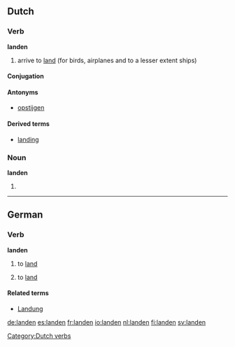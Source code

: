 {{also|Landen}}
==Dutch==

===Verb===
'''landen'''

# arrive to [[land]] (for birds, airplanes and to a lesser extent ships)

====Conjugation====
{{nl-verb|land|landt|landde|landden|zijn|geland}}

====Antonyms====
* [[opstijgen]]

====Derived terms====
* [[landing]]

===Noun===
'''landen'''

# {{plural of|[[land#Dutch|land]]|lang=Dutch}}

[[Category:Dutch verbs]]

----

==German==

===Verb===
{{de-verb-reg|land|lande|gelandet|haben,sein}}
'''landen'''

# {{context|intransitive|auxiliary verb: sein|lang=de}} to [[land#English|land]]
# {{context|transitive|auxiliary verb: haben|lang=de}} to [[land#English|land]]

====Related terms====
* [[Landung]]

[[de:landen]]
[[es:landen]]
[[fr:landen]]
[[io:landen]]
[[nl:landen]]
[[fi:landen]]
[[sv:landen]]